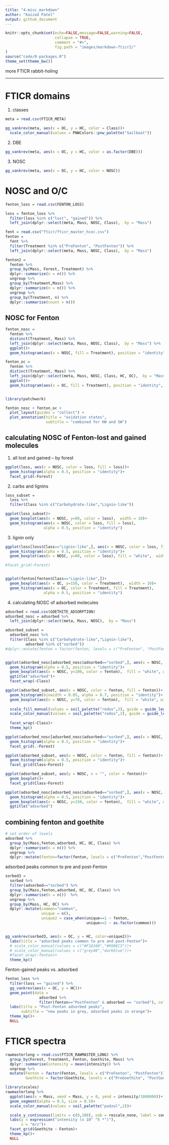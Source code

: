 ```yaml
---
title: "4-misc_markdown"
author: "Kaizad Patel"
output: github_document
---
```


```r
knitr::opts_chunk$set(echo=FALSE,message=FALSE,warning=FALSE,
                      collapse = TRUE,
                      comment = "#>",
                      fig.path = "images/markdown-fticr2/"
)
source("code/0-packages.R")
theme_set(theme_bw())
```

more FTICR rabbit-holing

---

# FTICR domains

1. classes

```r
meta = read.csv(FTICR_META)

gg_vankrev(meta, aes(x = OC, y = HC, color = Class))+
  scale_color_manual(values = PNWColors::pnw_palette("Sailboat"))
```

2. DBE

```r
gg_vankrev(meta, aes(x = OC, y = HC, color = as.factor(DBE)))

```

3. NOSC

```r
gg_vankrev(meta, aes(x = OC, y = HC, color = NOSC))

```


# NOSC and O/C

```r
fenton_loss = read.csv(FENTON_LOSS)

loss = fenton_loss %>% 
  filter(loss %in% c("lost", "gained")) %>% 
  left_join(dplyr::select(meta, Mass, NOSC, Class),  by = "Mass")

fent = read.csv("fticr/fticr_master_hcoc.csv")
fenton = 
  fent %>% 
  filter(Treatment %in% c("PreFenton", "PostFenton")) %>% 
  left_join(dplyr::select(meta, Mass, NOSC, Class),  by = "Mass")

fenton2 = 
  fenton %>% 
  group_by(Mass, Forest, Treatment) %>% 
  dplyr::summarize(n = n()) %>% 
  ungroup %>% 
  group_by(Treatment,Mass) %>% 
  dplyr::summarize(n = n()) %>% 
  ungroup %>% 
  group_by(Treatment, n) %>% 
  dplyr::summarise(count = n())

```

## NOSC for Fenton

```r
fenton_nosc = 
  fenton %>%
  distinct(Treatment, Mass) %>% 
  left_join(dplyr::select(meta, Mass, NOSC, Class),  by = "Mass") %>% 
  ggplot()+
  geom_histogram(aes(x = NOSC, fill = Treatment), position = "identity", alpha = 0.5)

fenton_oc = 
  fenton %>%
  distinct(Treatment, Mass) %>% 
  left_join(dplyr::select(meta, Mass, NOSC, Class, HC, OC),  by = "Mass") %>% 
  ggplot()+
  geom_histogram(aes(x = OC, fill = Treatment), position = "identity", alpha = 0.5)


library(patchwork)

fenton_nosc + fenton_oc +
  plot_layout(guides = "collect") +
  plot_annotation(title = "oxidation states",
                  subtitle = "combined for HW and SW")

```


## calculating NOSC of Fenton-lost and gained molecules

1. all lost and gained -- by forest

```r
ggplot(loss, aes(x = NOSC, color = loss, fill = loss))+
  geom_histogram(alpha = 0.5, position = "identity")+
  facet_grid(~Forest)
```

2. carbs and lignins

```r
loss_subset = 
  loss %>% 
  filter(Class %in% c("Carbohydrate-like","Lignin-like"))

ggplot(loss_subset)+
  geom_boxplot(aes(x = NOSC, y=80, color = loss),  width = 10)+
  geom_histogram(aes(x = NOSC, color = loss, fill = loss),
                 alpha = 0.5, position = "identity")

```


3. lignin only

```r

ggplot(loss[loss$Class=="Lignin-like",], aes(x = NOSC, color = loss, fill = loss))+
  geom_histogram(alpha = 0.5, position = "identity")+
  geom_boxplot(aes(x = NOSC, y=80, color = loss), fill = "white",  width = 10)

#facet_grid(~Forest)


ggplot(fenton[fenton$Class=="Lignin-like",])+
  geom_boxplot(aes(x = OC, y=150, color = Treatment),  width = 10)+
  geom_histogram(aes(x = OC, color = Treatment, fill = Treatment),
                 alpha = 0.5, position = "identity")

```


4. calculating NOSC of adsorbed molecules

```r
adsorbed = read.csv(GOETHITE_ADSORPTION)
adsorbed_nosc = adsorbed %>% 
  left_join(dplyr::select(meta, Mass, NOSC),  by = "Mass")

adsorbed_subset = 
  adsorbed_nosc %>% 
  filter(Class %in% c("Carbohydrate-like","Lignin-like"),
         adsorbed %in% c("sorbed"))
#dplyr::mutate(fenton = factor(fenton, levels = c("PreFenton", "PostFenton")))


ggplot(adsorbed_nosc[adsorbed_nosc$adsorbed=="sorbed",], aes(x = NOSC, color = fenton, fill = fenton))+
  geom_histogram(alpha = 0.5, position = "identity")+
  geom_boxplot(aes(x = NOSC, y=100, color = fenton),  fill = "white", width = 10)+
  ggtitle("adsorbed")+
  facet_wrap(~Class)

ggplot(adsorbed_subset, aes(x = NOSC, color = fenton, fill = fenton))+
  geom_histogram(binwidth = 0.05, alpha = 0.7, position = "identity")+
  geom_boxplot(aes(x = NOSC, y=70, color = fenton),  fill = "white", width = 10)+
  
  scale_fill_manual(values = soil_palette("redox",2), guide = guide_legend(reverse=TRUE))+
  scale_color_manual(values = soil_palette("redox",2), guide = guide_legend(reverse=TRUE))+
  
  facet_wrap(~Class)+
  theme_kp()
```

```r

ggplot(adsorbed_nosc[adsorbed_nosc$adsorbed=="sorbed",], aes(x = NOSC, color = fenton, fill = fenton))+
  geom_histogram(alpha = 0.5, position = "identity")+
  facet_grid(.~Forest)

ggplot(adsorbed_subset, aes(x = NOSC, color = fenton, fill = fenton))+
  geom_histogram(alpha = 0.5, position = "identity")+
  facet_grid(Class~Forest)

ggplot(adsorbed_subset, aes(y = NOSC, x = "", color = fenton))+
  geom_boxplot()+
  facet_grid(Class~Forest)

ggplot(adsorbed_nosc[adsorbed_nosc$adsorbed=="sorbed",], aes(x = NOSC, color = fenton, fill = fenton))+
  geom_histogram(alpha = 0.5, position = "identity")+
  geom_boxplot(aes(x = NOSC, y=150, color = fenton),  fill = "white", width = 10)+
  ggtitle("adsorbed")
```



## combining fenton and goethite
```r
# set order of levels
adsorbed %>% 
  group_by(Mass,fenton,adsorbed, HC, OC, Class) %>% 
  dplyr::summarise(n = n()) %>% 
  ungroup %>% 
  dplyr::mutate(fenton=factor(fenton, levels = c("PreFenton","PostFenton")))->sorbed

```


adsorbed peaks common to pre and post-Fenton

```r
sorbed3 = 
  sorbed %>% 
  filter(adsorbed=="sorbed") %>% 
  group_by(Mass,fenton,adsorbed, HC, OC, Class) %>% 
  dplyr::summarise(n = n())  %>% 
  ungroup %>% 
  group_by(Mass, HC, OC) %>% 
  dplyr::mutate(common="common",
                unique = n(),
                unique2 = case_when(unique==1 ~ fenton,
                                    unique==2 ~ as.factor(common)))


gg_vankrev(sorbed3, aes(x = OC, y = HC, color=unique2))+
  labs(title = "adsorbed peaks common to pre and post-Fenton")+
  # scale_color_manual(values = c("#F1A340","#998EC3"))+
  # scale_color_manual(values = c("grey40","darkblue"))+
  #facet_wrap(~fenton)+
  theme_kp()

```

Fenton-gained peaks vs. adsorbed

```r
fenton_loss %>% 
  filter(loss == "gained") %>% 
  gg_vankrev(aes(x = OC, y = HC))+
  geom_point(data = 
               adsorbed %>% 
               filter(fenton=="PostFenton" & adsorbed == "sorbed"), color = "orange")+
  labs(title = "Post-Fenton adsorbed peaks",
       subtitle = "new peaks in grey, adsorbed peaks in orange")+
  theme_kp()+
  NULL

```

# FTICR spectra

```r
rawmasterlong = read.csv(FTICR_RAWMASTER_LONG) %>% 
  group_by(Forest, Treatment, Fenton, Goethite, Mass) %>% 
  dplyr::summarise(intensity = mean(intensity)) %>% 
  ungroup %>% 
  mutate(Fenton = factor(Fenton, levels = c("PreFenton", "PostFenton")),
         Goethite = factor(Goethite, levels = c("PreGoethite", "PostGoethite")))

```

```r
library(scales)
rawmasterlong %>% 
  ggplot(aes(x = Mass, xend = Mass, y = 0, yend = intensity/1000000))+
  geom_segment(alpha = 0.5, size = 0.5)+
  scale_color_manual(values = soil_palette("podzol",2))+

  scale_y_continuous(limits = c(0,100), oob = rescale_none, label = comma)+
  labs(y = expression("intensity (x 10" ^6 *")"),
       x = "m/z")+
  facet_grid(Goethite ~ Fenton)+
  theme_kp()+
  NULL
```

